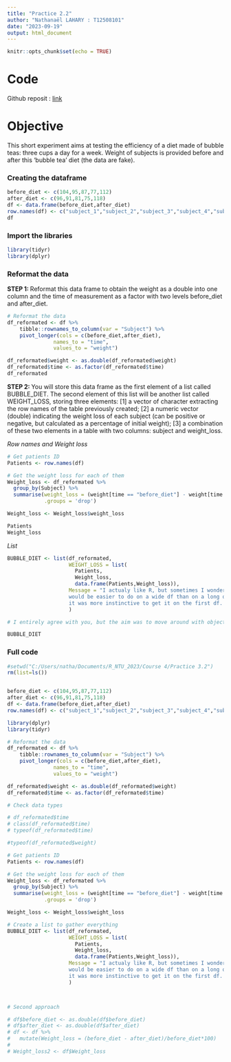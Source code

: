 ---
title: "Practice 2.2"
author: "Nathanaël LAHARY : T12508101"
date: "2023-09-19"
output: html_document
---

```{r setup, include=FALSE}
knitr::opts_chunk$set(echo = TRUE)
```
# Code 

Github reposit : [link](https://github.com/Nathanael-FR/OCEAN5098)

# Objective

This short experiment aims at testing the efficiency of a diet made of bubble teas: three cups a day for a week. Weight of subjects is provided before and after this ‘bubble tea’ diet (the data are fake).

### Creating the dataframe

```{r data}
before_diet <- c(104,95,87,77,112)
after_diet <- c(96,91,81,75,118)
df <- data.frame(before_diet,after_diet) 
row.names(df) <- c("subject_1","subject_2","subject_3","subject_4","subject_5")
df
```

### Import the libraries
```{r libraries, message=FALSE}

library(tidyr)
library(dplyr)
```

### Reformat the data

**STEP 1: **Reformat this data frame to obtain the weight as a double into one column and the time of measurement as a factor with two levels before_diet and after_diet.

```{r pivot}
# Reformat the data
df_reformated <- df %>%
    tibble::rownames_to_column(var = "Subject") %>%
    pivot_longer(cols = c(before_diet,after_diet),
               names_to = "time",
               values_to = "weight")

df_reformated$weight <- as.double(df_reformated$weight)
df_reformated$time <- as.factor(df_reformated$time)
df_reformated
```
 
**STEP 2: **You will store this data frame as the first element of a list called BUBBLE_DIET. The second element of this list will be another list called WEIGHT_LOSS, storing three elements: 
[1] a vector of character extracting the row names of the table previously created; 
[2] a numeric vector (double) indicating the weight loss of each subject (can be positive or negative, but calculated as a percentage of initial weight); 
[3] a combination of these two elements in a table with two columns: subject and weight_loss.

*Row names and Weight loss*
```{r unite}
# Get patients ID
Patients <- row.names(df)

# Get the weight loss for each of them
Weight_loss <- df_reformated %>%
  group_by(Subject) %>%
  summarise(weight_loss = (weight[time == "before_diet"] - weight[time == "after_diet"]) / weight[time == "before_diet"] * 100,
            .groups = 'drop')

Weight_loss <- Weight_loss$weight_loss

Patients
Weight_loss
```

*List*
```{r remove}
BUBBLE_DIET <- list(df_reformated,
                    WEIGHT_LOSS = list(
                      Patients,
                      Weight_loss,
                      data.frame(Patients,Weight_loss)),
                    Message = "I actualy like R, but sometimes I wonder if some operations
                    would be easier to do on a wide df than on a long one. Like the weight_loss%, for me
                    it was more instinctive to get it on the first df. See the example below :"
                    )

# I entirely agree with you, but the aim was to move around with objects extracted from a data frame. Your solution  is indeed more elegant, and I can see it is very easy for you :) Very good. 

BUBBLE_DIET
```
### Full code
```{r fullcode, message=FALSE}
#setwd("C:/Users/natha/Documents/R_NTU_2023/Course 4/Practice 3.2")
rm(list=ls())


before_diet <- c(104,95,87,77,112)
after_diet <- c(96,91,81,75,118)
df <- data.frame(before_diet,after_diet) 
row.names(df) <- c("subject_1","subject_2","subject_3","subject_4","subject_5")

library(dplyr)
library(tidyr)

# Reformat the data
df_reformated <- df %>%
    tibble::rownames_to_column(var = "Subject") %>%
    pivot_longer(cols = c(before_diet,after_diet),
               names_to = "time",
               values_to = "weight")

df_reformated$weight <- as.double(df_reformated$weight)
df_reformated$time <- as.factor(df_reformated$time)

# Check data types

# df_reformated$time
# class(df_reformated$time)
# typeof(df_reformated$time)

#typeof(df_reformated$weight)

# Get patients ID
Patients <- row.names(df)

# Get the weight loss for each of them
Weight_loss <- df_reformated %>%
  group_by(Subject) %>%
  summarise(weight_loss = (weight[time == "before_diet"] - weight[time == "after_diet"]) / weight[time == "before_diet"] * 100,
            .groups = 'drop')

Weight_loss <- Weight_loss$weight_loss

# Create a list to gather everything
BUBBLE_DIET <- list(df_reformated,
                    WEIGHT_LOSS = list(
                      Patients,
                      Weight_loss,
                      data.frame(Patients,Weight_loss)),
                    Message = "I actualy like R, but sometimes I wonder if some operations
                    would be easier to do on a wide df than on a long one. Like the weight_loss%, for me
                    it was more instinctive to get it on the first df. See the example below :"
                    )



# Second approach

# df$before_diet <- as.double(df$before_diet)
# df$after_diet <- as.double(df$after_diet)
# df <- df %>%
#   mutate(Weight_loss = (before_diet - after_diet)/before_diet*100)
#   
# Weight_loss2 <- df$Weight_loss

```
